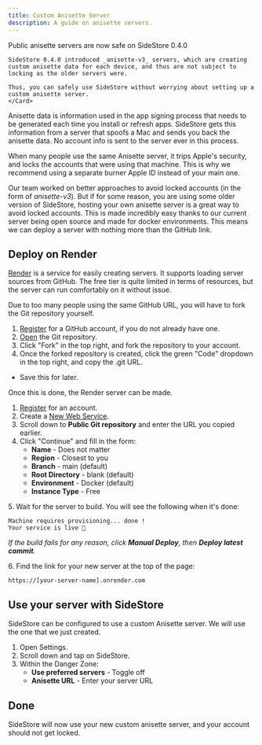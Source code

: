 ```yaml
---
title: Custom Anisette Server
description: A guide on anisette servers.
---
```



<Card>
    <Card title="Info" icon="pencil">
    Public anisette servers are now safe on SideStore 0.4.0

    SideStore 0.4.0 introduced _anisette-v3_ servers, which are creating custom anisette data for each device, and thus are not subject to locking as the older servers were.

    Thus, you can safely use SideStore without worrying about setting up a custom anisette server.
    </Card>
</Card>

Anisette data is information used in the app signing process that needs to be generated each time you install or refresh apps. SideStore gets this information from a server that spoofs a Mac and sends you back the anisette data. No account info is sent to the server ever in this process.

When many people use the same Anisette server, it trips Apple's security, and locks the accounts that were using that machine. This is why we recommend using a separate burner Apple ID instead of your main one.

Our team worked on better approaches to avoid locked accounts (in the form of _anisette-v3_). But if for some reason, you are using some older version of SideStore, hosting your own anisette server is a great way to avoid locked accounts. This is made incredibly easy thanks to our current server being open source and made for docker environments. This means we can deploy a server with nothing more than the GitHub link.

## Deploy on Render

[Render](https://render.com/) is a service for easily creating servers. It supports loading server sources from GitHub. The free tier is quite limited in terms of resources, but the server can run comfortably on it without issue.

Due to too many people using the same GitHub URL, you will have to fork the Git repository yourself.

1. [Register](https://github.com/signup) for a GitHub account, if you do not already have one.
2. [Open](https://github.com/Dadoum/Provision) the Git repository.
3. Click "Fork" in the top right, and fork the repository to your account.
4. Once the forked repository is created, click the green "Code" dropdown in the top right, and copy the .git URL.

* Save this for later.

Once this is done, the Render server can be made.

1. [Register](https://dashboard.render.com/register/) for an account.
2. Create a [New Web Service](https://dashboard.render.com/select-repo?type=web).
3. Scroll down to **Public Git repository** and enter the URL you copied earlier.
4. Click "Continue" and fill in the form:
    * **Name** - Does not matter
    * **Region** - Closest to you
    * **Branch** - main (default)
    * **Root Directory** - blank (default)
    * **Environment** - Docker (default)
    * **Instance Type** - Free

5\. Wait for the server to build. You will see the following when it's done:

```
Machine requires provisioning... done !
Your service is live 🎉
```

*If the build fails for any reason, click **Manual Deploy**, then **Deploy latest commit**.*

6\. Find the link for your new server at the top of the page:

```
https://[your-server-name].onrender.com
```

## Use your server with SideStore

SideStore can be configured to use a custom Anisette server. We will use the one that we just created.

1. Open Settings.
2. Scroll down and tap on SideStore.
3. Within the Danger Zone:
    * **Use preferred servers** - Toggle off
    * **Anisette URL** - Enter your server URL

## Done

SideStore will now use your new custom anisette server, and your account should not get locked.
